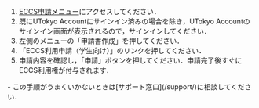 
1. [ECCS申請メニュー](https://idm.ecc.u-tokyo.ac.jp/idworkflow/)にアクセスしてください．
2. 既にUTokyo Accountにサインイン済みの場合を除き，UTokyo Accountのサインイン画面が表示されるので，サインインしてください．
3. 左側のメニューの「申請書作成」を押してください．
4. 「ECCS利用申請（学生向け）」のリンクを押してください．
5. 申請内容を確認し，「申請」ボタンを押してください．申請完了後すぐにECCS利用権が付与されます．

<If cond={props.support}>
- この手順がうまくいかないときは[サポート窓口](/support/)に相談してください．
</If>

